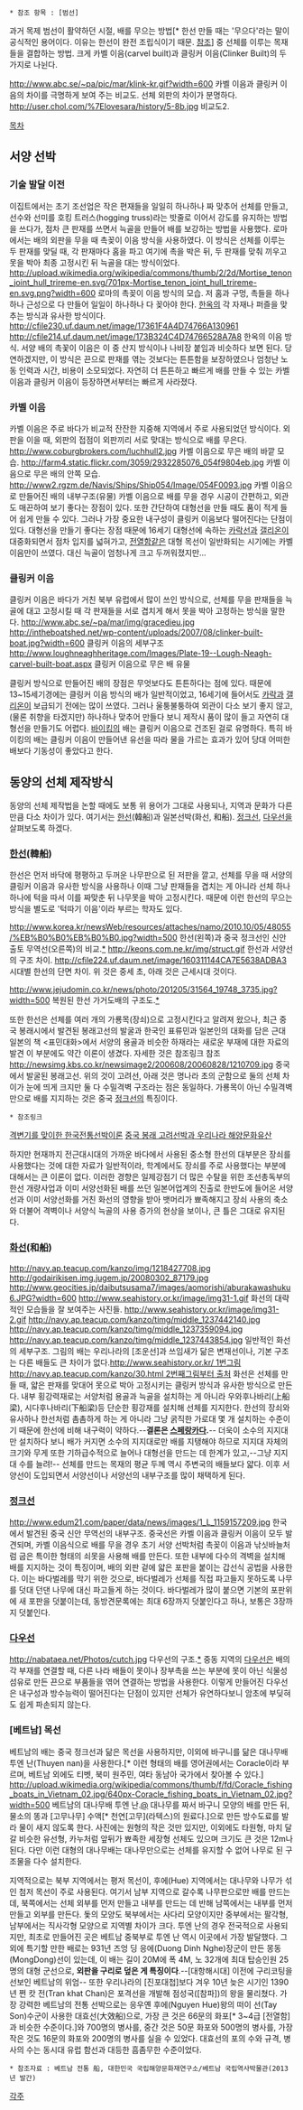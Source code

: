  * 참조 항목 : [범선]

과거 목제 범선이 활약하던 시절, 배를 무으는 방법[* 한선 만들 때는 '무으다'라는 말이 공식적인 용어이다. 이유는 한선이 완전 조립식이기 때문. [http://hansun.culturecontent.com/CP0232900000/CP0232900000_503.html 참조]] 중 선체를 이루는 목재들을 결합하는 방법. 크게 카벨 이음(carvel built)과 클링커 이음(Clinker Built)의 두 가지로 나뉜다.

http://www.abc.se/~pa/pic/mar/klink-kr.gif?width=600
카벨 이음과 클링커 이음의 차이를 극명하게 보여 주는 비교도. 선체 외판의 차이가 분명하다.
http://user.chol.com/%7Elovesara/history/5-8b.jpg
비교도2.

[[목차]]
== 서양 선박 ==
=== 기술 발달 이전 ===
이집트에서는 초기 조선업은 작은 편재들을 일일히 하나하나 짜 맞추어 선체를 만들고, 선수와 선미를 호킹 트러스(hogging truss)라는 밧줄로 이어서 강도를 유지하는 방법을 쓰다가, 점차 큰 판재를 쓰면서 늑골을 만들어 배를 보강하는 방법을 사용했다.
로마에서는 배의 외판을 무을 때 촉꽂이 이음 방식을 사용하였다. 이 방식은 선체를 이루는 두 판재를 맞딜 때, 각 판재마다 홈을 파고 여기에 촉을 박은 뒤, 두 판재를 맞춰 끼우고 못을 박아 최종 고정시킨 뒤 늑골을 대는 방식이었다. 
http://upload.wikimedia.org/wikipedia/commons/thumb/2/2d/Mortise_tenon_joint_hull_trireme-en.svg/701px-Mortise_tenon_joint_hull_trireme-en.svg.png?width=600
로마의 촉꽂이 이음 방식의 모습. 저 홈과 구멍, 촉들을 하나하나 근성으로 다 만들어 일일이 하나하나 다 꽂아야 한다.
[[한옥]]의 각 자재나 퍼즐을 맞추는 방식과 유사한 방식이다.
http://cfile230.uf.daum.net/image/17361F4A4D74766A130961
http://cfile214.uf.daum.net/image/173B324C4D74766528A7A8
한옥의 이음 방식. 서양 배의 촉꽃이 이음은 이 중 산지 방식이나 나비장 붙임과 비슷하다 보면 된다.
당연하겠지만, 이 방식은 끈으로 판재를 엮는 것보다는 튼튼함을 보장하였으나 엄청난 노동 인력과 시간, 비용이 소모되었다. 자연히 더 튼튼하고 빠르게 배를 만들 수 있는 카벨 이음과 클링커 이음이 등장하면서부터는 빠르게 사라졌다.

=== 카벨 이음 ===
카벨 이음은 주로 바다가 비교적 잔잔한 지중해 지역에서 주로 사용되었던 방식이다. 외판을 이을 때, 외판의 접점이 외판끼리 서로 맞대는 방식으로 배를 무은다.
http://www.coburgbrokers.com/luchhull2.jpg
카벨 이음으로 무은 배의 바깥 모습.
http://farm4.static.flickr.com/3059/2932285076_054f9804eb.jpg
카벨 이음으로 무은 배의 안쪽 모습.
http://www2.rgzm.de/Navis/Ships/Ship054/Image/054F0093.jpg
카벨 이음으로 만들어진 배의 내부구조(유물)
카벨 이음으로 배를 무을 경우 시공이 간편하고, 외관도 매끈하여 보기 좋다는 장점이 있다. 또한 간단하여 대형선을 만들 때도 품이 적게 들어 쉽게 만들 수 있다.
그러나 가장 중요한 내구성이 클링커 이음보다 떨어진다는 단점이 있다. 대형선을 만들기 좋다는 장점 때문에 16세기 대형선에 속하는 [[카락]]선과 [[갤리온]]이 대중화되면서 점차 입지를 넓혀가고, [[전열함]]같은 대형 목선이 일반화되는 시기에는 카벨 이음만이 쓰였다. 대신 늑골이 엄청나게 크고 두꺼워졌지만...

=== 클링커 이음 ===
클링커 이음은 바다가 거친 북부 유럽에서 많이 쓰인 방식으로, 선체를 무을 판재들을 늑골에 대고 고정시킬 때 각 판재들을 서로 겹치게 해서 못을 박아 고정하는 방식을 말한다.
http://www.abc.se/~pa/mar/img/gracedieu.jpg
http://intheboatshed.net/wp-content/uploads/2007/08/clinker-built-boat.jpg?width=600
클링커 이음의 세부구조
http://www.loughneaghheritage.com/Images/Plate-19--Lough-Neagh-carvel-built-boat.aspx
클링커 이음으로 무은 배 유물

클링커 방식으로 만들어진 배의 장점은 무엇보다도 튼튼하다는 점에 있다. 때문에 13~15세기경에는 클링커 이음 방식의 배가 일반적이었고, 16세기에 들어서도 [[카락]]과 [[갤리온]]이 보급되기 전에는 많이 쓰였다.
그러나 울퉁불퉁하여 외관이 다소 보기 좋지 않고,(물론 취향을 타겠지만) 하나하나 맞추어 만들다 보니 제작시 품이 많이 들고 자연히 대형선을 만들기도 어렵다.
[[바이킹]]의 배는 클링커 이음으로 건조된 걸로 유명하다. 특히 바이킹의 배는 클링커 이음이 만들어낸 유선을 따라 물을 가르는 효과가 있어 당대 어떠한 배보다 기동성이 좋았다고 한다.

== 동양의 선체 제작방식 ==
동양의 선체 제작법을 논할 때에도 보통 위 용어가 그대로 사용되나, 지역과 문화가 다른만큼 다소 차이가 있다. 여기서는 [[한선]](韓船)과 일본선박(화선, 和船). [[정크선]], [[다우선]]을 살펴보도록 하겠다.

=== [[한선]](韓船) ===
한선은 먼저 바닥에 평평하고 두꺼운 나무판으로 된 저판을 깔고, 선체를 무을 때 서양의 클링커 이음과 유사한 방식을 사용하나 이때 그냥 판재들을 겹치는 게 아니라 선체 하나하나에 턱을 따서 이를 짜맞춘 뒤 나무못을 박아 고정시킨다. 때문에 이런 한선의 무으는 방식을 별도로 '턱따기 이음'이라 부르는 학자도 있다.

http://www.korea.kr/newsWeb/resources/attaches/namo/2010.10/05/48055/%EB%B0%B0%EB%B0%B0.jpg?width=500
한선(왼쪽)과 중국 정크선인 신안 출토 무역선(오른쪽)의 비교.[http://www.korea.kr/celebrity/contributePolicyView.do?newsId=148700030 *]
http://keons.com.ne.kr/img/struct.gif
한선과 서양선의 구조 차이.
http://cfile224.uf.daum.net/image/160311144CA7E5638ADBA3
시대별 한선의 단면 차이. 위 것은 중세 초, 아래 것은 근세시대 것이다.

http://www.jejudomin.co.kr/news/photo/201205/31564_19748_3735.jpg?width=500
복원된 한선 가거도배의 구조도.[http://www.jejudomin.co.kr/news/articleView.html?idxno=31564 *]

또한 한선은 선체를 여러 개의 가룡목(장쇠)으로 고정시킨다고 알려져 왔으나, 최근 중국 봉래시에서 발견된 봉래고선의 발굴과 한국인 표류민과 일본인의 대화를 담은 근대 일본의 책 <표민대화>에서 서양의 용골과 비슷한 하재라는 새로운 부재에 대한 자료의 발견 이 부분에도 약간 이론이 생겼다. 자세한 것은 참조링크 참조
http://newsimg.kbs.co.kr/newsimage2/200608/20060828/1210709.jpg
중국에서 발굴된 봉래고선. 위의 것이 고려선, 아래 것은 명나라 초의 군함으로 둘의 선체 차이가 눈에 띄게 크지만 둘 다 수밀격벽 구조라는 점은 동일하다. 가룡목이 아닌 수밀격벽만으로 배를 지지하는 것은 중국 [[정크선]]의 특징이다.

 * 참조링크
[http://lyuen.egloos.com/4573760 격변기를 맞이한 한국전통선박이론]
[http://blog.daum.net/chunchiingroup/17452134 중국 봉래 고려선박과 우리나라 해양문화유산]

하지만 현재까지 전근대시대의 가까운 바다에서 사용된 중소형 한선의 대부분은 장쇠를 사용했다는 것에 대한 자료가 일반적이라, 학계에서도 장쇠를 주로 사용했다는 부분에 대해서는 큰 이론이 없다. 이러한 경향은 일제강점기 더 많은 수탈을 위한 조선총독부의 한선 개량사업과 이미 서양선화된 배를 쓰던 일본어업계의 진출로 한반도에 들어온 서양선과 이미 서양선화를 거친 화선의 영향을 받아 뱃머리가 뾰족해지고 장쇠 사용의 축소와 더불어 격벽이나 서양식 늑골의 사용 증가의 현상을 보이나, 큰 틀은 그대로 유지된다.

=== [[화선]](和船) ===
http://navy.ap.teacup.com/kanzo/img/1218427708.jpg
http://godairikisen.img.jugem.jp/20080302_87179.jpg
http://www.geocities.jp/daibutsusama7/images/aomorishi/aburakawashuku6.JPG?width=600
http://www.seahistory.or.kr/image/img31-1.gif
화선의 대략적인 모습들을 잘 보여주는 사진들.
http://www.seahistory.or.kr/image/img31-2.gif
http://navy.ap.teacup.com/kanzo/timg/middle_1237442140.jpg
http://navy.ap.teacup.com/kanzo/timg/middle_1237359094.jpg
http://navy.ap.teacup.com/kanzo/timg/middle_1237443854.jpg
일반적인 화선의 세부구조. 그림의 배는 우리나라의 [조운선]과 쓰임새가 닮은 변재선이나, 기본 구조는 다른 배들도 큰 차이가 없다.[[http://www.seahistory.or.kr/ 1번그림]][[http://navy.ap.teacup.com/kanzo/30.html 2번째그림부터 출처]]
화선은 선체를 만들 때, 얇은 판재를 맞대어 못으로 박아 고정시키는 클링커 방식과 유사한 방식으로 만든다. 내부 횡강력재로는 서양처럼 용골과 늑골을 설치하는 게 아니라 우와후나바리(上船梁), 시다후나바리(下船梁)등 단순한 횡강재를 설치해 선체를 지지한다. 한선의 장쇠와 유사하나 한선처럼 촘촘하게 하는 게 아니라 그냥 굵직한 가로대 몇 개 설치하는 수준이기 때문에 한선에 비해 내구력이 약하다.--'''결론은 [[스페랑카]]다.'''-- 더욱이 소수의 지지대만 설치하다 보니 배가 커지면 소수의 지지대로만 배를 지탱해야 하므로 지지대 자체의 크기와 무게 또한 기하급수적으로 늘어나 대형선을 만드는 데 한계가 있고,--그냥 지지대 수를 늘려!-- 선체를 만드는 목재의 평균 두께 역시 주변국의 배들보다 얇다. 이후 서양선이 도입되면서 서양선이나 서양선의 내부구조를 많이 채택하게 된다.

=== [[정크선]] ===
http://www.edum21.com/paper/data/news/images/1_L_1159157209.jpg
한국에서 발견된 중국 신안 무역선의 내부구조.[http://www.edum21.com/paper/news/print.php?papercode=news&newsno=2237 ]
중국선은 카벨 이음과 클링커 이음이 모두 발견되며, 카벨 이음식으로 배를 무을 경우 초기 서양 선박처럼 촉꽂이 이음과 낚싯바늘처럼 굽은 특이한 형태의 쇠못을 사용해 배를 만든다.
또한 내부에 다수의 격벽을 설치해 배를 지지하는 것이 특징이며, 배의 외판 겉에 얇은 포판을 붙이는 갑선식 공법을 사용한다. 이는 바다벌레를 막기 위한 것으로, 바다벌레가 선체를 직접 파고들지 못하도록 나무를 덧대 던댄 나무에 대신 파고들게 하는 것이다. 바다벌레가 많이 붙으면 기본의 포판위에 새 포판을 덧붙이는데, 동방견문록에는 최대 6장까지 덧붙인다고 하나, 보통은 3장까지 덧붙인다.

=== [[다우선]] ===
http://nabataea.net/Photos/cutch.jpg
다우선의 구조.[http://nabataea.net/ships.html *]
중동 지역의 [[다우선]]은 배의 각 부재를 연결할 때, 다른 나라 배들이 못이나 장부촉을 쓰는 부분에 못이 아닌 식물성 섬유로 만든 끈으로 부품들을 엮어 연결하는 방법을 사용한다. 이렇게 만들어진 다우선은 내구성과 방수능력이 떨어진다는 단점이 있지만 선체가 유연하다보니 암초에 부딪혀도 쉽게 파손되지 않는다.

=== [베트남] 목선 ===
베트남의 배는 중국 정크선과 닮은 목선을 사용하지만, 이외에 바구니를 닮은 대나무배 투엔 난(Thuyen nan)을 사용한다.[* 이런 형태의 배를 영어권에서는 Coracle이라 부르며, 베트남 외에도 티벳, 북미 원주민, 여타 동남아 국가에서 찾아볼 수 있다.]
http://upload.wikimedia.org/wikipedia/commons/thumb/f/fd/Coracle_fishing_boats_in_Vietnam_02.jpg/640px-Coracle_fishing_boats_in_Vietnam_02.jpg?width=500
베트남의 대나무배 투엔 난.[http://en.wikipedia.org/wiki/Traditional_fishing_boat @] 대나무를 짜서 바구니 모양의 배를 만든 뒤, 물소의 똥과 [고무나무] 수액[* 천연[고무](라텍스)의 원료다.]으로 만든 방수도료를 발라 물이 새지 않도록 한다. 사진에는 원형의 작은 것만 있지만, 이외에도 타원형, 마치 달갈 비슷한 유선형, 카누처럼 앞뒤가 뾰족한 세장형 선체도 있으며 크기도 큰 것은 12m나 된다. 다만 이런 대형의 대나무배는 대나무만으로는 선체를 유지할 수 없어 나무로 된 구조물을 다수 설치한다.

지역적으로는 북부 지역에서는 평저 목선이, 후에(Hue) 지역에서는 대나무와 나무가 섞인 첨저 목선이 주로 사용된다. 여기서 남부 지역으로 갈수록 나무판으로만 배를 만드는데, 북쪽에서는 선체 외부를 먼저 만들고 내부를 만드는 데 반해 남쪽에서는 내부를 먼저 만들고 외부를 만든다. 돛의 모양도 북부에서는 사다리 모양이지만 중부에서는 팔각형, 남부에서는 직사각형 모양으로 지역별 차이가 크다. 투엔 난의 경우 전국적으로 사용되지만, 최초로 만들어진 곳은 베트남 중북부로 투엔 난 역시 이곳에서 가장 발달했다.
그 외에 특기할 만한 배로는 931년 즈엉 딩 응에(Duong Dinh Nghe)장군이 만든 몽동(MongDong)선이 있는데, 이 배는 길이 20M에 폭 4M, 노 32개에 최대 탑승인원 25명의 대형 군선으로, '''외판을 구리로 덮은 게 특징이다'''.--[대항해시대] 이전에 구리코팅을 선보인 베트남의 위엄-- 또한 우리나라의 [진포대첩]보다 겨우 10년 늦은 시기인 1390년 쩐 캇 전(Tran khat Chan)은 포격선을 개발해 점성국([참파])의 왕을 물리쳤다.
가장 강력한 베트남의 전통 선박으로는 응우옌 후에(Nguyen Hue)왕의 떠이 선(Tay Son)수군이 사용한 대효선(大效船)으로, 가장 큰 것은 66문의 화포[* 3~4급 [전열함]과 비슷한 수준이다.]와 700명의 병사를, 중간 것은 50문 화포와 500명의 병사를, 가장 작은 것도 16문의 화포와 200명의 병사를 실을 수 있었다. 대효선의 포의 수와 규격, 병사의 수는 동시대 유럽 함선과 대등한 흠좀무한 수준이었다.

 * 참조자료 : 베트남 전통 船, 대한민국 국립해양문화재연구소/베트남 국립역사박물관(2013년 발간)


[[각주]]
